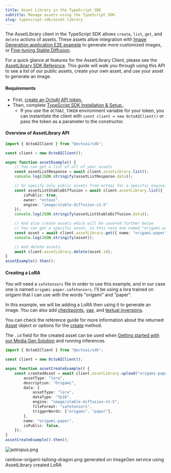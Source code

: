 ```yaml
---
title: Asset Library in the TypeScript SDK
subtitle: Manage assets using the TypeScript SDK.
slug: typescript-sdk/asset-library
---
```


The AssetLibrary client in the TypeScript SDK allows `create`, `list`, `get`, and `delete` actions of assets. These assets allow integration with [Image Generation application E2E example](../tutorials/image-generation-application-e2e-example.mdx) to generate more customized images, or [Fine-tuning Stable Diffusion](../api-reference/fine-tuning/create-tune.mdx).

For a quick glance at features for the AssetLibrary Client, please see the [AssetLibrary SDK Reference](https://octoml.github.io/octoai-typescript-sdk/classes/AssetLibrary.html). This guide will walk you through using this API to see a list of our public assets, create your own asset, and use your asset to generate an image.

#### Requirements

- First, [create an OctoAI API token.](../getting-started/how-to-create-an-octoai-access-token.mdx)
- Then, complete [TypeScript SDK Installation & Setup.](installation-and-setup.mdx).
  - If you use the `OCTOAI_TOKEN` environment variable for your token, you can instantiate the client with `const client = new OctoAIClient()` or pass the token as a parameter to the constructor.

#### Overview of AssetLibrary API

```TypeScript TypeScript
import { OctoAIClient } from "@octoai/sdk";

const client = new OctoAIClient();

async function assetExample() {
    // You can get a list of all of your assets
    const assetListResponse = await client.assetLibrary.list();
    console.log(JSON.stringify(assetListResponse.data));

    // Or specify only public assets from octoai for a specific engine, format, asset_type, etc.
    const assetListStableDiffusion = await client.assetLibrary.list({
        isPublic: true,
        owner: "octoai",
        engine: "image/stable-diffusion-v1-5"
    });
    console.log(JSON.stringify(assetListStableDiffusion.data));

    // And also create assets which will be covered further below
    // You can get a specific asset, in this case one named "origami-paper" created in the example.
    const asset = await client.assetLibrary.get({ name: "origami-paper" });
    console.log(JSON.stringify(asset));

    // And delete assets.
    await client.assetLibrary.delete(asset.id);
}
assetExample().then();
```

#### Creating a LoRA

You will need a `safetensors` file in order to use this example, and in our case one is named `origami-paper.safetensors`. I'll be using a lora trained on origami that I can use with the words "origami" and "paper".

In this example, we will be adding a LoRA then using it to generate an image. You can also add [checkpoints](https://octoml.github.io/octoai-typescript-sdk/types/CheckpointData.html), [vae](https://octoml.github.io/octoai-typescript-sdk/types/VAEData.html), and [textual inversions](https://octoml.github.io/octoai-typescript-sdk/types/TextualInversionData.html).

You can check the reference guide for more information about the returned [Asset](https://octoml.github.io/octoai-typescript-sdk/types/Asset.html) object or options for the [create](https://octoml.github.io/octoai-typescript-sdk/classes/CreateAssetRequest.html) method.

The `.id` field for the created asset can be used when [Getting started with our Media Gen Solution](../media-gen-solution/getting-started.mdx) and running inferences.

```TypeScript TypeScript
import { OctoAIClient } from "@octoai/sdk";

const client = new OctoAIClient();

async function assetCreateExample() {
    const createdAsset = await client.assetLibrary.upload("origami-paper.safetensors", {
        assetType: "lora",
        description: "Origami",
        data: {
            assetType: "lora",
            dataType: "fp16",
            engine: "image/stable-diffusion-v1-5",
            fileFormat: "safetensors",
            triggerWords: ["origami", "paper"],
        },
        name: "origami-paper",
        isPublic: false,
    });
}
assetCreateExample().then();
```

![astropus.png](https://www.datocms-assets.com/45680/1703720706-ai-generated-rainbow-origami-tailong-dragon.png?max-w=2000&auto=compress)

rainbow-origami-tailong-dragon.png generated on ImageGen service using AssetLibrary created LoRA
